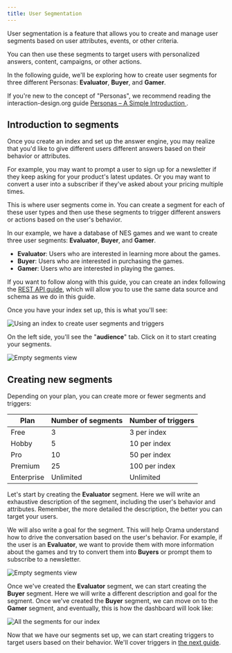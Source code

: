 ```yaml
---
title: User Segmentation
---
```


User segmentation is a feature that allows you to create and manage user segments based on user attributes, events, or other criteria.

You can then use these segments to target users with personalized answers, content, campaigns, or other actions.

In the following guide, we'll be exploring how to create user segments for three different Personas: **Evaluator**, **Buyer**, and **Gamer**.

If you're new to the concept of "Personas", we recommend reading the interaction-design.org guide [Personas – A Simple Introduction
](https://www.interaction-design.org/literature/article/personas-why-and-how-you-should-use-them).

## Introduction to segments

Once you create an index and set up the answer engine, you may realize that you'd like to give different users different answers based on their behavior or attributes.

For example, you may want to prompt a user to sign up for a newsletter if they keep asking for your product's latest updates. Or you may want to convert a user into a subscriber if they've asked about your pricing multiple times.

This is where user segments come in. You can create a segment for each of these user types and then use these segments to trigger different answers or actions based on the user's behavior.

In our example, we have a database of NES games and we want to create three user segments: **Evaluator**, **Buyer**, and **Gamer**.

- **Evaluator**: Users who are interested in learning more about the games.
- **Buyer**: Users who are interested in purchasing the games.
- **Gamer**: Users who are interested in playing the games.

If you want to follow along with this guide, you can create an index following the [REST API guide](/cloud/data-sources/custom-integrations/rest-api#connect-orama-cloud-to-a-rest-api), which will allow you to use the same data source and schema as we do in this guide.

Once you have your index set up, this is what you'll see:

<img
  src='/cloud/guides/audience-management/index.png'
  alt='Using an index to create user segments and triggers'
/>

On the left side, you'll see the "**audience**" tab. Click on it to start creating your segments.

<img
  src='/cloud/guides/audience-management/empty-segments.png'
  alt='Empty segments view'
/>

## Creating new segments

Depending on your plan, you can create more or fewer segments and triggers:

| Plan       | Number of segments  | Number of triggers  |
|------------|---------------------|---------------------|
| Free       | 3                   | 3 per index         |
| Hobby      | 5                   | 10 per index        |
| Pro        | 10                  | 50 per index        |
| Premium    | 25                  | 100 per index       |
| Enterprise | Unlimited           | Unlimited           |

Let's start by creating the **Evaluator** segment. Here we will write an exhaustive description of the segment, including the user's behavior and attributes. Remember, the more detailed the description, the better you can target your users.

We will also write a goal for the segment. This will help Orama understand how to drive the conversation based on the user's behavior. For example, if the user is an **Evaluator**, we want to provide them with more information about the games and try to convert them into **Buyers** or prompt them to subscribe to a newsletter.

<img
  src='/cloud/guides/audience-management/evaluator.png'
  alt='Empty segments view'
/>

Once we've created the **Evaluator** segment, we can start creating the **Buyer** segment. Here we will write a different description and goal for the segment. Once we've created the **Buyer** segment, we can move on to the **Gamer** segment, and eventually, this is how the dashboard will look like:

<img
  src='/cloud/guides/audience-management/all-segments.png'
  alt='All the segments for our index'
/>

Now that we have our segments set up, we can start creating triggers to target users based on their behavior. We'll cover triggers in [the next guide](/cloud/audience-management/triggers).
